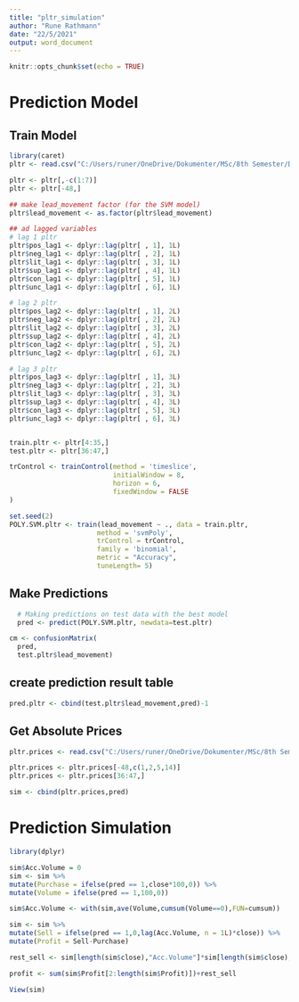 ---
title: "pltr_simulation"
author: "Rune Rathmann"
date: "22/5/2021"
output: word_document
---

```{r setup, include=FALSE}
knitr::opts_chunk$set(echo = TRUE)
```



# Prediction Model
## Train Model
```{r}
library(caret)
pltr <- read.csv("C:/Users/runer/OneDrive/Dokumenter/MSc/8th Semester/Data Science Project/WSB Project/PredictStockusingRedditandTwitter/PreProcessedData/pltr_merged.csv")

pltr <- pltr[,-c(1:7)]
pltr <- pltr[-48,]

## make lead_movement factor (for the SVM model)
pltr$lead_movement <- as.factor(pltr$lead_movement)

## ad lagged variables
# lag 1 pltr
pltr$pos_lag1 <- dplyr::lag(pltr[ , 1], 1L)
pltr$neg_lag1 <- dplyr::lag(pltr[ , 2], 1L)
pltr$lit_lag1 <- dplyr::lag(pltr[ , 3], 1L)
pltr$sup_lag1 <- dplyr::lag(pltr[ , 4], 1L)
pltr$con_lag1 <- dplyr::lag(pltr[ , 5], 1L)
pltr$unc_lag1 <- dplyr::lag(pltr[ , 6], 1L)

# lag 2 pltr
pltr$pos_lag2 <- dplyr::lag(pltr[ , 1], 2L)
pltr$neg_lag2 <- dplyr::lag(pltr[ , 2], 2L)
pltr$lit_lag2 <- dplyr::lag(pltr[ , 3], 2L)
pltr$sup_lag2 <- dplyr::lag(pltr[ , 4], 2L)
pltr$con_lag2 <- dplyr::lag(pltr[ , 5], 2L)
pltr$unc_lag2 <- dplyr::lag(pltr[ , 6], 2L)

# lag 3 pltr
pltr$pos_lag3 <- dplyr::lag(pltr[ , 1], 3L)
pltr$neg_lag3 <- dplyr::lag(pltr[ , 2], 3L)
pltr$lit_lag3 <- dplyr::lag(pltr[ , 3], 3L)
pltr$sup_lag3 <- dplyr::lag(pltr[ , 4], 3L)
pltr$con_lag3 <- dplyr::lag(pltr[ , 5], 3L)
pltr$unc_lag3 <- dplyr::lag(pltr[ , 6], 3L)


train.pltr <- pltr[4:35,]
test.pltr <- pltr[36:47,]

trControl <- trainControl(method = 'timeslice',
                          initialWindow = 8,
                          horizon = 6,
                          fixedWindow = FALSE
)

set.seed(2)
POLY.SVM.pltr <- train(lead_movement ~ ., data = train.pltr, 
                      method = 'svmPoly',
                      trControl = trControl,
                      family = 'binomial', 
                      metric = "Accuracy",
                      tuneLength= 5)

```

## Make Predictions
```{r}
  # Making predictions on test data with the best model
  pred <- predict(POLY.SVM.pltr, newdata=test.pltr)

cm <- confusionMatrix(
  pred, 
  test.pltr$lead_movement)
```


## create prediction result table
```{r}
pred.pltr <- cbind(test.pltr$lead_movement,pred)-1
```

## Get Absolute Prices
```{r}
pltr.prices <- read.csv("C:/Users/runer/OneDrive/Dokumenter/MSc/8th Semester/Data Science Project/WSB Project/PredictStockusingRedditandTwitter/PreProcessedData/pltr_merged.csv")

pltr.prices <- pltr.prices[-48,c(1,2,5,14)]
pltr.prices <- pltr.prices[36:47,]

sim <- cbind(pltr.prices,pred)
```

# Prediction Simulation
```{r}
library(dplyr)

sim$Acc.Volume = 0  
sim <- sim %>%
mutate(Purchase = ifelse(pred == 1,close*100,0)) %>%
mutate(Volume = ifelse(pred == 1,100,0))

sim$Acc.Volume <- with(sim,ave(Volume,cumsum(Volume==0),FUN=cumsum))

sim <- sim %>%    
mutate(Sell = ifelse(pred == 1,0,lag(Acc.Volume, n = 1L)*close)) %>%
mutate(Profit = Sell-Purchase)

rest_sell <- sim[length(sim$close),"Acc.Volume"]*sim[length(sim$close),3]

profit <- sum(sim$Profit[2:length(sim$Profit)])+rest_sell

View(sim)
```

